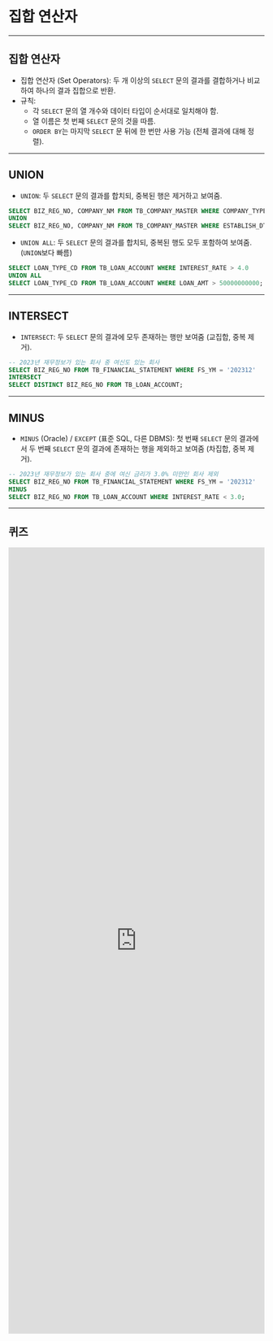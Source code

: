 
# 집합 연산자

---
## 집합 연산자
* 집합 연산자 (Set Operators): 두 개 이상의 `SELECT` 문의 결과를 결합하거나 비교하여 하나의 결과 집합으로 반환.
* 규칙:
    * 각 `SELECT` 문의 열 개수와 데이터 타입이 순서대로 일치해야 함.
    * 열 이름은 첫 번째 `SELECT` 문의 것을 따름.
    * `ORDER BY`는 마지막 `SELECT` 문 뒤에 한 번만 사용 가능 (전체 결과에 대해 정렬).

---
## UNION
* `UNION`: 두 `SELECT` 문의 결과를 합치되, 중복된 행은 제거하고 보여줌.
```sql
SELECT BIZ_REG_NO, COMPANY_NM FROM TB_COMPANY_MASTER WHERE COMPANY_TYPE_CAT = '대기업'
UNION
SELECT BIZ_REG_NO, COMPANY_NM FROM TB_COMPANY_MASTER WHERE ESTABLISH_DT > TO_DATE('2010-01-01', 'YYYY-MM-DD');
```
* `UNION ALL`: 두 `SELECT` 문의 결과를 합치되, 중복된 행도 모두 포함하여 보여줌. (`UNION`보다 빠름)
```sql
SELECT LOAN_TYPE_CD FROM TB_LOAN_ACCOUNT WHERE INTEREST_RATE > 4.0
UNION ALL
SELECT LOAN_TYPE_CD FROM TB_LOAN_ACCOUNT WHERE LOAN_AMT > 50000000000;
```
---
## INTERSECT
* `INTERSECT`: 두 `SELECT` 문의 결과에 모두 존재하는 행만 보여줌 (교집합, 중복 제거).
```sql
-- 2023년 재무정보가 있는 회사 중 여신도 있는 회사
SELECT BIZ_REG_NO FROM TB_FINANCIAL_STATEMENT WHERE FS_YM = '202312'
INTERSECT
SELECT DISTINCT BIZ_REG_NO FROM TB_LOAN_ACCOUNT;
```
---
## MINUS
* `MINUS` (Oracle) / `EXCEPT` (표준 SQL, 다른 DBMS): 첫 번째 `SELECT` 문의 결과에서 두 번째 `SELECT` 문의 결과에 존재하는 행을 제외하고 보여줌 (차집합, 중복 제거).
```sql
-- 2023년 재무정보가 있는 회사 중에 여신 금리가 3.0% 미만인 회사 제외
SELECT BIZ_REG_NO FROM TB_FINANCIAL_STATEMENT WHERE FS_YM = '202312'
MINUS
SELECT BIZ_REG_NO FROM TB_LOAN_ACCOUNT WHERE INTEREST_RATE < 3.0;
```

---

## 퀴즈

<iframe src="https://tally.so/embed/wd4pAK?alignLeft=1&hideTitle=1&transparentBackground=1&dynamicHeight=1" loading="lazy" width="100%" height="1548" frameborder="0" marginheight="0" marginwidth="0" title="[SQL] 집합"></iframe>